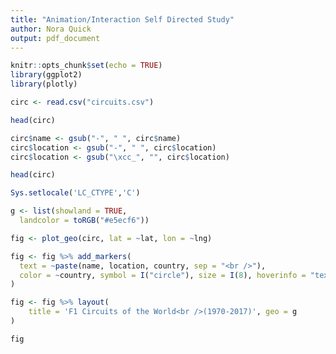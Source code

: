 ```yaml
---
title: "Animation/Interaction Self Directed Study"
author: Nora Quick
output: pdf_document
---
```


```r
knitr::opts_chunk$set(echo = TRUE)
library(ggplot2)
library(plotly)
```

```r
circ <- read.csv("circuits.csv")

head(circ)

circ$name <- gsub("-", " ", circ$name)
circ$location <- gsub("-", " ", circ$location)
circ$location <- gsub("\xcc_", "", circ$location)

head(circ)

Sys.setlocale('LC_CTYPE','C')

g <- list(showland = TRUE,
  landcolor = toRGB("#e5ecf6"))

fig <- plot_geo(circ, lat = ~lat, lon = ~lng)

fig <- fig %>% add_markers(
  text = ~paste(name, location, country, sep = "<br />"),
  color = ~country, symbol = I("circle"), size = I(8), hoverinfo = "text"
)

fig <- fig %>% layout(
    title = 'F1 Circuits of the World<br />(1970-2017)', geo = g
)

fig
```




